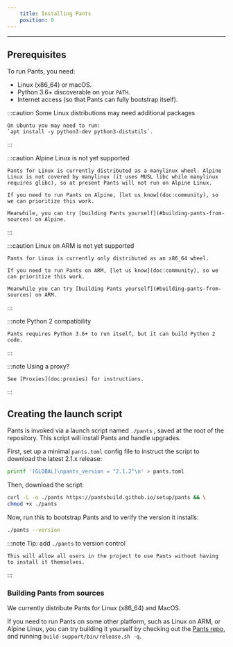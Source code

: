 ```yaml
---
    title: Installing Pants
    position: 0
---
```


---

## Prerequisites

To run Pants, you need:

- Linux (x86_64) or macOS.
- Python 3.6+ discoverable on your `PATH`.
- Internet access (so that Pants can fully bootstrap itself).

:::caution Some Linux distributions may need additional packages

    On Ubuntu you may need to run:
    `apt install -y python3-dev python3-distutils`.

:::

:::caution Alpine Linux is not yet supported

    Pants for Linux is currently distributed as a manylinux wheel. Alpine Linux is not covered by manylinux (it uses MUSL libc while manylinux requires glibc), so at present Pants will not run on Alpine Linux.

    If you need to run Pants on Alpine, [let us know](doc:community), so we can prioritize this work.

    Meanwhile, you can try [building Pants yourself](#building-pants-from-sources) on Alpine.

:::

:::caution Linux on ARM is not yet supported

    Pants for Linux is currently only distributed as an x86_64 wheel.

    If you need to run Pants on ARM, [let us know](doc:community), so we can prioritize this work.

    Meanwhile you can try [building Pants yourself](#building-pants-from-sources) on ARM.

:::

:::note Python 2 compatibility

    Pants requires Python 3.6+ to run itself, but it can build Python 2 code.

:::

:::note Using a proxy?

    See [Proxies](doc:proxies) for instructions.

:::

## Creating the launch script

Pants is invoked via a launch script named `./pants` , saved at the root of the repository. This script will install Pants and handle upgrades.

First, set up a minimal `pants.toml` config file to instruct the script to download the latest 2.1.x release:

```bash
printf '[GLOBAL]\npants_version = "2.1.2"\n' > pants.toml
```

Then, download the script:

```bash
curl -L -o ./pants https://pantsbuild.github.io/setup/pants && \
chmod +x ./pants
```

Now, run this to bootstrap Pants and to verify the version it installs:

```bash
./pants --version
```

:::note Tip: add `./pants` to version control

    This will allow all users in the project to use Pants without having to install it themselves.

:::

### Building Pants from sources

We currently distribute Pants for Linux (x86_64) and MacOS.

If you need to run Pants on some other platform, such as Linux on ARM, or Alpine Linux, you can try building it yourself by checking out the [Pants repo](https://github.com/pantsbuild/pants), and running `build-support/bin/release.sh -q`.
